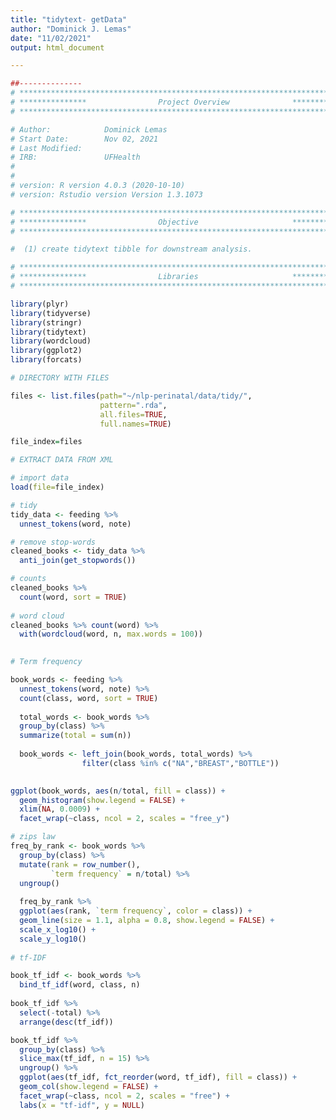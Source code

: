 ```yaml
---
title: "tidytext- getData"
author: "Dominick J. Lemas"
date: "11/02/2021"
output: html_document

---
```


```r
##-------------- 
# **************************************************************************** #
# ***************                Project Overview              *************** #
# **************************************************************************** #

# Author:            Dominick Lemas 
# Start Date:        Nov 02, 2021 
# Last Modified:     
# IRB:               UFHealth  
#                    
#
# version: R version 4.0.3 (2020-10-10)
# version: Rstudio version Version 1.3.1073 

# **************************************************************************** #
# ***************                Objective                     *************** #
# **************************************************************************** #

#  (1) create tidytext tibble for downstream analysis. 


```


```r

# **************************************************************************** #
# ***************                Libraries                     *************** #
# **************************************************************************** #

library(plyr)
library(tidyverse)
library(stringr)
library(tidytext)
library(wordcloud)
library(ggplot2)
library(forcats)

```


```r

# DIRECTORY WITH FILES

files <- list.files(path="~/nlp-perinatal/data/tidy/", 
                    pattern=".rda", 
                    all.files=TRUE,
                    full.names=TRUE)

```

```r

file_index=files

# EXTRACT DATA FROM XML

# import data
load(file=file_index) 

# tidy
tidy_data <- feeding %>%
  unnest_tokens(word, note)

# remove stop-words
cleaned_books <- tidy_data %>%
  anti_join(get_stopwords())

# counts
cleaned_books %>%
  count(word, sort = TRUE)   
  
# word cloud
cleaned_books %>% count(word) %>%
  with(wordcloud(word, n, max.words = 100))
                              
```

```r

# Term frequency

book_words <- feeding %>%
  unnest_tokens(word, note) %>%
  count(class, word, sort = TRUE)
  
  total_words <- book_words %>% 
  group_by(class) %>% 
  summarize(total = sum(n))
  
  book_words <- left_join(book_words, total_words) %>%
                filter(class %in% c("NA","BREAST","BOTTLE"))
                

ggplot(book_words, aes(n/total, fill = class)) +
  geom_histogram(show.legend = FALSE) +
  xlim(NA, 0.0009) +
  facet_wrap(~class, ncol = 2, scales = "free_y")

# zips law
freq_by_rank <- book_words %>% 
  group_by(class) %>% 
  mutate(rank = row_number(), 
         `term frequency` = n/total) %>%
  ungroup()
  
  freq_by_rank %>% 
  ggplot(aes(rank, `term frequency`, color = class)) + 
  geom_line(size = 1.1, alpha = 0.8, show.legend = FALSE) + 
  scale_x_log10() +
  scale_y_log10()
  
# tf-IDF

book_tf_idf <- book_words %>%
  bind_tf_idf(word, class, n)
  
book_tf_idf %>%
  select(-total) %>%
  arrange(desc(tf_idf))

book_tf_idf %>%
  group_by(class) %>%
  slice_max(tf_idf, n = 15) %>%
  ungroup() %>%
  ggplot(aes(tf_idf, fct_reorder(word, tf_idf), fill = class)) +
  geom_col(show.legend = FALSE) +
  facet_wrap(~class, ncol = 2, scales = "free") +
  labs(x = "tf-idf", y = NULL)


```
